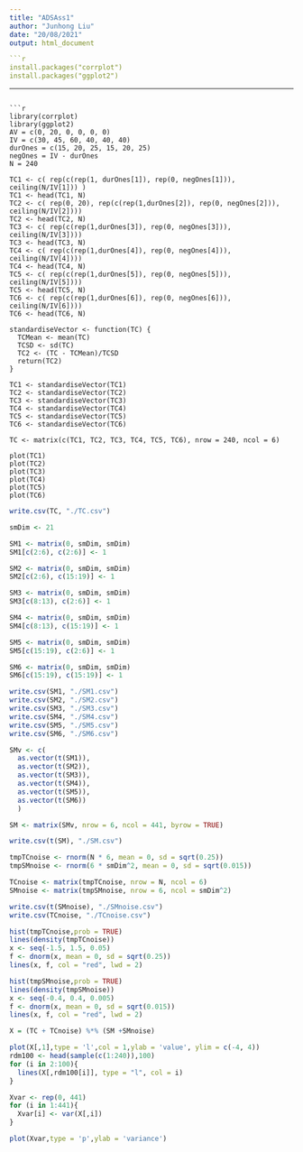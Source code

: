 ---
title: "ADSAss1"
author: "Junhong Liu"
date: "20/08/2021"
output: html_document

```{r}
install.packages("corrplot")
install.packages("ggplot2")
```

---
```{r}
library(corrplot)
library(ggplot2)
AV = c(0, 20, 0, 0, 0, 0)
IV = c(30, 45, 60, 40, 40, 40)
durOnes = c(15, 20, 25, 15, 20, 25)
negOnes = IV - durOnes
N = 240

TC1 <- c( rep(c(rep(1, durOnes[1]), rep(0, negOnes[1])), ceiling(N/IV[1])) )
TC1 <- head(TC1, N)
TC2 <- c( rep(0, 20), rep(c(rep(1,durOnes[2]), rep(0, negOnes[2])), ceiling(N/IV[2])))
TC2 <- head(TC2, N)
TC3 <- c( rep(c(rep(1,durOnes[3]), rep(0, negOnes[3])), ceiling(N/IV[3])))
TC3 <- head(TC3, N) 
TC4 <- c( rep(c(rep(1,durOnes[4]), rep(0, negOnes[4])), ceiling(N/IV[4])))
TC4 <- head(TC4, N) 
TC5 <- c( rep(c(rep(1,durOnes[5]), rep(0, negOnes[5])), ceiling(N/IV[5])))
TC5 <- head(TC5, N) 
TC6 <- c( rep(c(rep(1,durOnes[6]), rep(0, negOnes[6])), ceiling(N/IV[6])))
TC6 <- head(TC6, N)

standardiseVector <- function(TC) {
  TCMean <- mean(TC)
  TCSD <- sd(TC)
  TC2 <- (TC - TCMean)/TCSD
  return(TC2)
}
  
TC1 <- standardiseVector(TC1)
TC2 <- standardiseVector(TC2)
TC3 <- standardiseVector(TC3)
TC4 <- standardiseVector(TC4)
TC5 <- standardiseVector(TC5)
TC6 <- standardiseVector(TC6)

TC <- matrix(c(TC1, TC2, TC3, TC4, TC5, TC6), nrow = 240, ncol = 6)

plot(TC1)
plot(TC2)
plot(TC3)
plot(TC4)
plot(TC5)
plot(TC6)

```

```{r}
write.csv(TC, "./TC.csv")
```

```{r}
smDim <- 21

SM1 <- matrix(0, smDim, smDim)
SM1[c(2:6), c(2:6)] <- 1

SM2 <- matrix(0, smDim, smDim)
SM2[c(2:6), c(15:19)] <- 1

SM3 <- matrix(0, smDim, smDim)
SM3[c(8:13), c(2:6)] <- 1

SM4 <- matrix(0, smDim, smDim)
SM4[c(8:13), c(15:19)] <- 1

SM5 <- matrix(0, smDim, smDim)
SM5[c(15:19), c(2:6)] <- 1

SM6 <- matrix(0, smDim, smDim)
SM6[c(15:19), c(15:19)] <- 1
```

``` {r}
write.csv(SM1, "./SM1.csv")
write.csv(SM2, "./SM2.csv")
write.csv(SM3, "./SM3.csv")
write.csv(SM4, "./SM4.csv")
write.csv(SM5, "./SM5.csv")
write.csv(SM6, "./SM6.csv")
```

```{r}
SMv <- c(
  as.vector(t(SM1)), 
  as.vector(t(SM2)),
  as.vector(t(SM3)),
  as.vector(t(SM4)),
  as.vector(t(SM5)),
  as.vector(t(SM6))
  )

SM <- matrix(SMv, nrow = 6, ncol = 441, byrow = TRUE)
```

```{r}
write.csv(t(SM), "./SM.csv")
```

```{r}
tmpTCnoise <- rnorm(N * 6, mean = 0, sd = sqrt(0.25))
tmpSMnoise <- rnorm(6 * smDim^2, mean = 0, sd = sqrt(0.015))

TCnoise <- matrix(tmpTCnoise, nrow = N, ncol = 6)
SMnoise <- matrix(tmpSMnoise, nrow = 6, ncol = smDim^2)
```

```{r}
write.csv(t(SMnoise), "./SMnoise.csv")
write.csv(TCnoise, "./TCnoise.csv")
```

```{r}

hist(tmpTCnoise,prob = TRUE)
lines(density(tmpTCnoise))
x <- seq(-1.5, 1.5, 0.05)
f <- dnorm(x, mean = 0, sd = sqrt(0.25))
lines(x, f, col = "red", lwd = 2)
```
```{r}
hist(tmpSMnoise,prob = TRUE)
lines(density(tmpSMnoise))
x <- seq(-0.4, 0.4, 0.005)
f <- dnorm(x, mean = 0, sd = sqrt(0.015))
lines(x, f, col = "red", lwd = 2)
```

```{r}
X = (TC + TCnoise) %*% (SM +SMnoise)

plot(X[,1],type = 'l',col = 1,ylab = 'value', ylim = c(-4, 4))
rdm100 <- head(sample(c(1:240)),100)
for (i in 2:100){
  lines(X[,rdm100[i]], type = "l", col = i)
}
```
```{r}
Xvar <- rep(0, 441)
for (i in 1:441){
  Xvar[i] <- var(X[,i])
}

plot(Xvar,type = 'p',ylab = 'variance')
```

